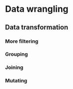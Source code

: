 # Data wrangling

## Data transformation

### More filtering 

### Grouping

### Joining

### Mutating









